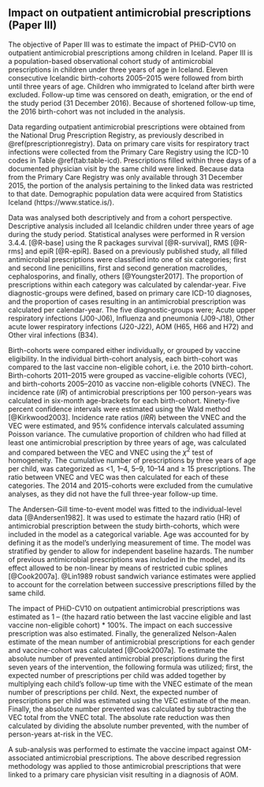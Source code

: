 ## Impact on outpatient antimicrobial prescriptions (Paper III){#paper3}

The objective of Paper III was to estimate the impact of PHiD-CV10 on outpatient antimicrobial prescriptions among children in Iceland. 
Paper III is a population-based observational cohort study of antimicrobial prescriptions in children under three years of age in Iceland.
Eleven consecutive Icelandic birth-cohorts 2005–2015 were followed from birth until three years of age. 
Children who immigrated to Iceland after birth were excluded.
Follow-up time was censored on death, emigration, or the end of the study period (31 December 2016).
Because of shortened follow-up time, the 2016 birth-cohort was not included in the analysis. 

Data regarding outpatient antimicrobial prescriptions were obtained from the National Drug Prescription Registry, as previously described in \@ref(prescriptionregistry).
Data on primary care visits for respiratory tract infections were collected from the Primary Care Registry using the ICD-10 codes in Table \@ref(tab:table-icd).
Prescriptions filled within three days of a documented physician visit by the same child were linked.
Because data from the Primary Care Registry was only available through 31 December 2015, the portion of the analysis pertaining to the linked data was restricted to that date. 
Demographic population data were acquired from Statistics Iceland (https://www.statice.is/).

Data was analysed both descriptively and from a cohort perspective.
Descriptive analysis included all Icelandic children under three years of age during the study period.
Statistical analyses were performed in R version 3.4.4. [@R-base] using the R packages survival [@R-survival], RMS [@R-rms] and epiR [@R-epiR].
Based on a previously published study, all filled antimicrobial prescriptions were classified into one of six categories; first and second line penicillins, first and second generation macrolides, cephalosporins, and finally, others [@Youngster2017].
The proportion of prescriptions within each category was calculated by calendar-year. 
Five diagnostic-groups were defined, based on primary care ICD-10 diagnoses, and the proportion of cases resulting in an antimicrobial prescription was calculated per calendar-year. 
The five diagnostic-groups were; Acute upper respiratory infections (J00-J06), Influenza and pneumonia (J09-J18), Other acute lower respiratory infections (J20-J22), AOM (H65, H66 and H72) and Other viral infections (B34).

Birth-cohorts were compared either individually, or grouped by vaccine eligibility. 
In the individual birth-cohort analysis, each birth-cohort was compared to the last vaccine non-eligible cohort, i.e. the 2010 birth-cohort. 
Birth-cohorts 2011–2015 were grouped as vaccine-eligible cohorts (VEC), and birth-cohorts 2005–2010 as vaccine non-eligible cohorts (VNEC).
The incidence rate ($IR$) of antimicrobial prescriptions per 100 person-years was calculated in six-month age-brackets for each birth-cohort. 
Ninety-five percent confidence intervals were estimated using the Wald method [@Kirkwood2003].
Incidence rate ratios ($IRR$) between the VNEC and the VEC were estimated, and 95% confidence intervals calculated assuming Poisson variance.
The cumulative proportion of children who had filled at least one antimicrobial prescription by three years of age, was calculated and compared between the VEC and VNEC using the $\chi^2$ test of homogeneity. 
The cumulative number of prescriptions by three years of age per child, was categorized as <1, 1–4, 5–9, 10–14 and ≥ 15 prescriptions.
The ratio between VNEC and VEC was then calculated for each of these categories. 
The 2014 and 2015-cohorts were excluded from the cumulative analyses, as they did not have the full three-year follow-up time.

The Andersen-Gill time-to-event model was fitted to the individual-level data [@Andersen1982].
It was used to estimate the hazard ratio (HR) of antimicrobial prescription between the study birth-cohorts, which were included in the model as a categorical variable. 
Age was accounted for by defining it as the model's underlying measurement of time.
The model was stratified by gender to allow for independent baseline hazards.
The number of previous antimicrobial prescriptions was included in the model, and its effect allowed to be non-linear by means of restricted cubic splines [@Cook2007a]. 
@Lin1989 robust sandwich variance estimates were applied to account for the correlation between successive prescriptions filled by the same child.

The impact of PHiD-CV10 on outpatient antimicrobial prescriptions was estimated as 1 – (the hazard ratio between the last vaccine eligible and last vaccine non-eligible cohort) * 100%.
The impact on each successive prescription was also estimated.
Finally, the generalized Nelson-Aalen estimate of the mean number of antimicrobial prescriptions for each gender and vaccine-cohort was calculated [@Cook2007a].
To estimate the absolute number of prevented antimicrobial prescriptions during the first seven years of the intervention, the following formula was utilized; first, the expected number of prescriptions per child was added together by multiplying each child's follow-up time with the VNEC estimate of the mean number of prescriptions per child.
Next, the expected number of prescriptions per child was estimated using the VEC estimate of the mean.
Finally, the absolute number prevented was calculated by subtracting the VEC total from the VNEC total. 
The absolute rate reduction was then calculated by dividing the absolute number prevented, with the number of person-years at-risk in the VEC.

A sub-analysis was performed to estimate the vaccine impact against OM-associated antimicrobial prescriptions.
The above described regression methodology was applied to those antimicrobial prescriptions that were linked to a primary care physician visit resulting in a diagnosis of AOM. 
